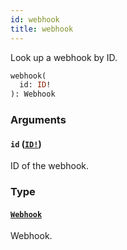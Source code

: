 ```yaml
---
id: webhook
title: webhook
---
```


Look up a webhook by ID.

```graphql
webhook(
  id: ID!
): Webhook

```

### Arguments

#### `id` ([`ID!`](../../../developer/api-reference/scalars/id))

ID of the webhook.

### Type

#### [`Webhook`](../../../developer/api-reference/objects/webhook)

Webhook.

